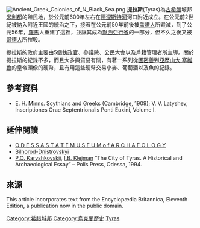 {{expand|time=2010-02-04T09:37:25+00:00}}

[[File:Ancient_Greek_Colonies_of_N_Black_Sea.png|thumb]]
'''提拉斯'''(Tyras)為[[古希臘|古希臘]]城邦[[米利都|米利都]]的殖民地，於公元前600年左右在[[德涅斯特河|德涅斯特河]]河口附近成立。在公元前2世紀被納入附近王國的統治之下，接著在公元前50年前後被[[盖塔人|盖塔人]]所毀滅，到了公元56年，[[羅馬|羅馬]]人重建了這裡，並讓其成為[[默西亞行省|默西亞行省]]的一部分，但不久之後又被[[哥德人|哥德人]]所摧毀。

提拉斯的政府主要由5個[[執政官|執政官]]、參議院、公民大會以及戶籍管理者所主導。關於提拉斯的紀錄不多，而且大多與貿易有關，有著一系列從[[圖密善|圖密善]]到[[亞歷山大·塞維魯|亞歷山大·塞維魯]]的皇帝頭像的硬幣，且有用這些硬幣交易小麥、葡萄酒以及魚的紀錄。

== 參考資料 ==
*E. H. Minns. Scythians and Greeks (Cambridge, 1909); V. V. Latyshev, Inscriptiones Orae Septentrionalis Ponti Euxini, Volume I. 

== 延伸閱讀 ==
* [http://www.archaeology.odessa.ua/ O D E S S A    S T A T E    M U S E U M    o f  A R C H A E O L O G Y] {{Wayback|url=http://www.archaeology.odessa.ua/ |date=20201030051334 }} 
* [http://en.wikipedia.org/wiki/Bilhorod-Dnistrovskyi  Bilhorod-Dnistrovskyi] {{Wayback|url=http://en.wikipedia.org/wiki/Bilhorod-Dnistrovskyi |date=20210211170517 }}
* [[Karyshkovskij-Ikar_Pyotr_O.|P.O. Karyshkovskij]], [[Klejman_Issak|I.B. Klejman]] “The City of Tyras. A Historical and Archaeological Essay” – Polis Press, Odessa, 1994.

== 來源 ==
This article incorporates text from the Encyclopædia Britannica, Eleventh Edition, a publication now in the public domain. 



{{Commonscat|Tyras}}

[[Category:希腊城邦|Category:希腊城邦]]
[[Category:烏克蘭歷史|Category:烏克蘭歷史]]
[[Category:東歐聚居故地|Tyras]]